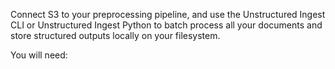 Connect S3 to your preprocessing pipeline, and use the Unstructured Ingest CLI or Unstructured Ingest Python to batch process all your documents and store structured outputs locally on your filesystem.

You will need: 


<SharedS3 />